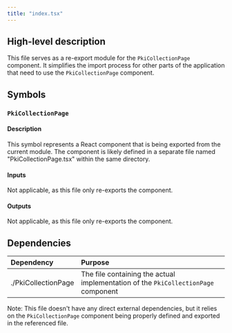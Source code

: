 ```yaml
---
title: "index.tsx"
---
```


## High-level description
This file serves as a re-export module for the `PkiCollectionPage` component. It simplifies the import process for other parts of the application that need to use the `PkiCollectionPage` component.

## Symbols

### `PkiCollectionPage`
#### Description
This symbol represents a React component that is being exported from the current module. The component is likely defined in a separate file named "PkiCollectionPage.tsx" within the same directory.

#### Inputs
Not applicable, as this file only re-exports the component.

#### Outputs
Not applicable, as this file only re-exports the component.

## Dependencies
| Dependency | Purpose |
|:-----------|:--------|
| ./PkiCollectionPage | The file containing the actual implementation of the `PkiCollectionPage` component |

Note: This file doesn't have any direct external dependencies, but it relies on the `PkiCollectionPage` component being properly defined and exported in the referenced file.